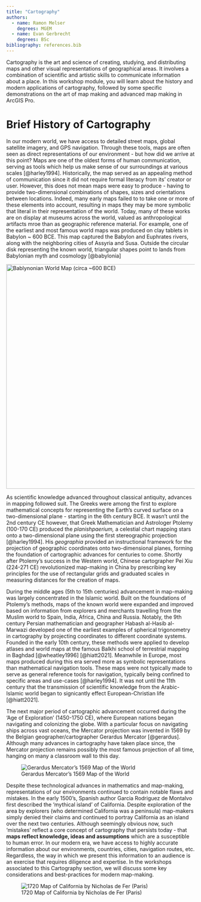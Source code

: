 ```yaml
---
title: "Cartography"
authors:
  - name: Ramon Melser
    degrees: MGEM
  - name: Evan Gerbrecht
    degrees: BSc
bibliography: references.bib
---
```


Cartography is the art and science of creating, studying, and distributing maps and other visual representations of geographical areas. It involves a combination of scientific and artistic skills to communicate information about a place. In this workshop module, you will learn about the history and modern applications of cartography, followed by some specific demonstrations on the art of map making and advanced map making in ArcGIS Pro.

# Brief History of Cartography

In our modern world, we have access to detailed street maps, global satellite imagery, and GPS navigation. Through these tools, maps are often seen as direct representations of our environment - but how did we arrive at this point? Maps are one of the oldest forms of human communication, serving as tools which help us make sense of our surroundings at various scales [@harley1994]. Historically, the map served as an appealing method of communication since it did not require formal literacy from its' creator or user. However, this does not mean maps were easy to produce - having to provide two-dimensional combinations of shapes, sizes and orientations between locations. Indeed, many early maps failed to to take one or more of these elements into account, resulting in maps they may be more symbolic that literal in their representation of the world. Today, many of these works are on display at museums across the world, valued as anthropological artifacts mroe than as geographic reference material. For example, one of the earliest and most famous world maps was produced on clay tablets in Babylon \~ 600 BCE. This map captured the Babylon and Euphrates rivers, along with the neighboring cities of Assyria and Susa. Outside the circular disk representing the known world, triangular shapes point to lands from Babylonian myth and cosmology [@babylonia]

[![Bablynonian World Map (circa \~600 BCE)](images/babylonian_world_map.png){width="600"}](https://www.britishmuseum.org/collection/object/W_1882-0714-509)

As scientific knowledge advanced throughout classical antiquity, advances in mapping followed suit. The Greeks were among the first to explore mathematical concepts for representing the Earth's curved surface on a two-dimensional plane - starting in the 6th century BCE. It wasn't until the 2nd century CE however, that Greek Mathematician and Astrologer Ptolemy (100-170 CE) produced the *planishpaerium,* a celestial chart mapping stars onto a two-dimensional plane using the first stereographic projection [@harley1994]. His *geographia* provided an instructional framework for the projection of geographic coordinates onto two-dimensional planes, forming the foundation of cartographic advances for centuries to come. Shortly after Ptolemy's success in the Western world, Chinese cartographer Pei Xiu (224-271 CE) revolutionized map-making in China by prescribing key principles for the use of rectangular grids and graduated scales in measuring distances for the creation of maps.

During the middle ages (5th to 15th centuries) advancement in map-making was largely concentrated in the Islamic world. Built on the foundations of Ptolemy's methods, maps of the known world were expanded and improved based on information from explorers and merchants travelling from the Muslim world to Spain, India, Africa, China and Russia. Notably, the 9th century Persian mathematician and geographer Habash al-Hasib al-Marwazi developed one of the earliest examples of spherical trigonometry in cartography by projecting coordinates to different coordinate systems. Founded in the early 10th century, these methods were applied to develop atlases and world maps at the famous Balkhi school of terrestrial mapping in Baghdad [@wheatley1996] [@hiatt2021]. Meanwhile in Europe, most maps produced during this era served more as symbolic representations than mathematical navigation tools. These maps were not typically made to serve as general reference tools for navigation, typically being confined to specific areas and use-cases [@harley1994]. It was not until the 11th century that the transmission of scientific knowledge from the Arabic-Islamic world began to signicantly effect European-Christian life [@hiatt2021].

The next major period of cartographic advancement occurred during the 'Age of Exploration' (1450-1750 CE), where European nations began navigating and colonizing the globe. With a particular focus on navigating ships across vast oceans, the Mercator projection was invented in 1569 by the Belgian geographer/cartographer Gerardus Mercator [@gerardus]. Although many advances in cartography have taken place since, the Mercator projection remains possibly the most famous projection of all time, hanging on many a classroom wall to this day.

![Gerardus Mercator's 1569 Map of the World](images/Mercator_1569.png)

Despite these technological advances in mathematics and map-making, representations of our environments continued to contain notable flaws and mistakes. In the early 1500's, Spanish author Garcia Rodriguez de Montalvo first described the 'mythical island' of California. Despite exploration of the area by explorers (who determined California was a peninsula) map-makers simply denied their claims and continued to portray California as an island over the next two centuries. Although seemingly obvious now, such 'mistakes' reflect a core concept of cartography that persists today - that **maps reflect knowledge, ideas and assumptions** which are a susceptible to human error. In our modern era, we have access to highly accurate information about our environments, countries, cities, navigation routes, etc. Regardless, the way in which we present this information to an audience is an exercise that requires diligence and expertise. In the workshops associated to this Cartography section, we will discuss some key considerations and best-practices for modern map-making.

![1720 Map of California by Nicholas de Fer (Paris)](images/california.jpg)

